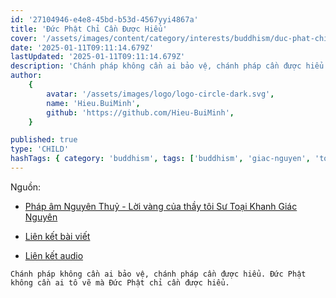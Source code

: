 ```yaml
---
id: '27104946-e4e8-45bd-b53d-4567yyi4867a'
title: 'Đức Phật Chỉ Cần Được Hiểu'
cover: '/assets/images/content/category/interests/buddhism/duc-phat-chi-can-duoc-hieu-cover.png'
date: '2025-01-11T09:11:14.679Z'
lastUpdated: '2025-01-11T09:11:14.679Z'
description: 'Chánh pháp không cần ai bảo vệ, chánh pháp cần được hiểu. Đức Phật không cần ai tô vẽ mà Đức Phật chỉ cần được hiểu.'
author:
    {
        avatar: '/assets/images/logo/logo-circle-dark.svg',
        name: 'Hieu.BuiMinh',
        github: 'https://github.com/Hieu-BuiMinh',
    }

published: true
type: 'CHILD'
hashTags: { category: 'buddhism', tags: ['buddhism', 'giac-nguyen', 'toai-khanh'] }
---
```


Nguồn:

-   [Pháp âm Nguyên Thuỷ - Lời vàng của thầy tôi Sư Toại Khanh Giác Nguyên ](https://www.facebook.com/profile.php?id=100080705192181)

-   [Liên kết bài viết](https://www.facebook.com/share/p/1BQmqqwmto/)

-   [Liên kết audio](https://l.facebook.com/l.php?u=https%3A%2F%2Ftoaikhanh.com%2Faudiotext.php%3Fmp3%3Daudio%252F2018-Paltalk%252FKTC.Kinh%2520T%25C4%2583ng%2520Chi%2520s%25E1%25BB%2591%2520070%26fbclid%3DIwZXh0bgNhZW0CMTAAAR1cepqFK1vm9G2uQBmcXmzWXW7Z5zb_n5EDboCdp-u6oTExRg8SpEEnaGY_aem_5KRJRHqdCv0k0CQmL77rlQ&h=AT1be7QOnDBOIgxfhtV4uGh6tAzK72U-KXGR1WAwDbZPiaNBzY4Zsga-RSsSlwGjwB1hBTapLLvv8Nuz6S9XtdeVH5X5af-KMFk_ELn8RuHIqjvjkH5Nh4B0PfPDfkwL2sOKd0QNnX0WaMxSoZVOvg)

`Chánh pháp không cần ai bảo vệ, chánh pháp cần được hiểu. Đức Phật không cần ai tô vẽ mà Đức Phật chỉ cần được hiểu.`

<Audio src="https://res.cloudinary.com/hieu-buiminh/video/upload/v1739693584/duc-phat-chi-can-duoc-hieu_e3i2t5.mp3" />

<Image
	className="h-[350px] max-w-[350px] m-auto"
	src="/assets/images/content/category/interests/buddhism/su-giac-nguyen-01.png"
	alt="Sư Giác Nguyên"
/>

Cách đây vô lượng kiếp về trước, Đức Phật Thích Ca Mâu Ni cũng là một người y chang như chúng ta. Cũng phiền não, tham sân si, ái, mạn, kiến, nghi đầy ắp. Rồi có một ngày Ngài nhìn thấy cảnh sanh già đau chết, Ngài mới nghĩ rằng có sáng thì có tối, có dài có ngắn, có trắng có đen, có cao có thấp, có trong có ngoài.

Hễ đời có đau khổ thì chắc chắn có cái không đau khổ. Vậy bây giờ làm sao, làm sao để tìm ra con đường đó đây. Ngài lại suy nghĩ con đường thứ hai. Toàn bộ nếp sống của vô lượng chúng sanh trong vũ trụ này (trong cái biết của Ngài lúc đó), Ngài nói trong nếp sống chúng sanh chỉ gồm có hai là ác và thiện, thì mình nên sống ác để tìm con đường giải thoát hay là nên sống thiện để tìm ra con đường giải thoát. Tự Ngài thấy thôi. Tự Ngài thấy, thứ nhứt là Ngài tin trên đời này có một cứu cánh giải thoát. Thứ hai là bằng cách nào để đến được cứu cánh đó thì tự Ngài nghĩ: bằng con đường nào, ác hay thiện? Ngài thấy rằng ác là con đường không khả thi. Bởi vì khi mình sống ác là sống u mê, mà u mê làm sao mình thấy đường nữa. Vậy chỉ có con đường sống thiện thôi. Sống thiện, trước mắt thiện là ánh sáng, sống thiện thì mình mới thấy đường mình đi tiếp. Thế là Ngài sống thiện, theo đuổi lý tưởng giải thoát. Mơ hồ mông lung vậy thôi không có thầy bà nào dạy hết.

Thì khi trải qua nhiều kiếp như vậy, tấm lòng son ấy không phai nhạt. Công đức ngày một nhiều một dầy một sâu một nặng. Tự nhiên với một tâm tưởng lý tưởng ấy, cộng với chừng ấy công đức thì Ngài gặp chư Phật. Chư Phật vừa nhìn thấy là biết ngay đây là chủng tánh Phật đạo đang nằm trước mắt. Thế là chư Phật thi nhau khích lệ. Phật nào gặp Ngài cũng đều nói câu hai câu để khích lệ Ngài. Khi nhân duyên đầy đủ rồi thì vị Phật đầu tiên thọ ký cho Ngài đó là Phật Nhiên Đăng. Tức là sau khi Ngài gặp vô số Phật rồi, không có vị nào thọ ký cho Ngài hết thì cuối cùng đến vị Phật lần đầu thọ ký cho Ngài là Đức Phật Nhiên Đăng. Nhiều người VN hiểu lầm, nghe vị Phật đầu tiên thọ ký cho Ngài thì hiểu đầu tiên nghĩa là trước Đức Phật Nhiên Đăng không có Phật nào. Không phải vậy! Giống như tôi nói "Tôi đi cả buổi sáng ngoài chợ mà không có ai cho tôi cái gì để ăn. Mà người đầu tiên hồi sáng giờ cho tôi chút gì để bụng chính là bà lão đó". Nói vậy không có nghĩa là trước bà lão tôi không gặp ai. Tôi gặp nhiều lắm nhưng không ai cho tôi ăn hết. Chỉ có bà lão đó thôi. Các vị nghe kịp chưa? Thì khi Ngài gặp Đức Phật Nhiên Đăng, Đức Phật Nhiên Đăng xét thấy Ngài đã trải qua 16 A tăng kỳ đại kiếp. (A tăng kỳ là 10 lũy thừa 140 ).

Ngài thấy rằng vị này đã trải qua 16 A tăng kỳ nuôi lớn chí nguyện Phật đạo, hôm nay là công viên quả mãn vừa thích hợp để gặp Như Lai và Như Lai xác định vị này chắc chắn sẽ thành Phật. Ngài nhìn Ngài biết. Thọ ký không phải là chư Phật ban cho mình cái gì hết mà chư Phật chỉ xác nhận. Điều đặc biệt là chư Phật không bao giờ nói hai lời. Cho nên khi Đức Phật nói ngươi chắc chắn sẽ thành Phật thì chuyện đó không thay đổi. Khi Phật thọ ký rồi thì Bồ tát bội phần hoan hỷ. Kể từ đó về sau Ngài đương nhiên trở thành vị Bất thối Bồ tát, nghĩa là không có thay đổi chí hướng nữa.

Trong khi ngài Xá Lợi Phất có lần phát nguyện thành Phật, ta sẽ hành đạo như thế này: "Ai xin gì ta cũng cho không màng không tiếc". Lúc đó có người thử đến xin ngài con mắt, ngài móc ra ngài cho. Ông đó cầm con mắt thấy ghê quá ông liệng xuống đất. Ngài nhìn thấy chuyện ngài móc mắt ra đau đớn, con mắt là vật quý như vậy mình móc cho nó mà nó liệng dưới đất, ngài thấy nản quá và rồi thối chí, thế là ngài chuyển nguyện. Ngài không nguyện thành Phật nữa chỉ vì chuyện đó. Còn Bồ Tát Thích Ca Mâu Ni và vô số Bồ Tát khác kiên trì theo đuổi.
Thí dụ như mình dám móc mắt cho đó là hạnh bố thí, đau đớn cỡ nào cũng chịu được là hạnh nhẫn nại, hiểu được vì sao mình làm chuyện này đó là trí tuệ. Bố thí không phải cầu quả vị sanh tử chỉ hướng tới Phật đạo thì đó là ly dục ba-la-mật. Như vậy là trí ba-la-mật, nhẫn nại ba-la-mật và ly dục ba-la-mật.

Ở đây tôi nói theo hệ thống thập độ của Nam truyền chứ không phải là lục độ của Bắc truyền. Ngay cả khi mình cho mà người ta cũng không có vẻ trân quý vật cho của mình thì mình vẫn giữ, đó là xả ba-la-mật. Ngài Xá Lợi Phất thuở xưa ngài chưa đến trình độ đó cho nên ngài chịu không nỗi. Riêng những vị sẽ thành Phật thì họ hay lắm, cho cái khó cho, làm chuyện khó làm, mà nếu như gặp phải sự bẻ bàng ghẻ lạnh của thế nhân thì cũng không sao, chúng sanh không xứng đáng với tấm lòng của mình nhưng mình vẫn đối xử với chúng bằng tấm lòng của một người mẹ thì lúc bấy giờ lại thành tựu thêm một ba-la-mật nữa đó là hành xả ba-la-mật. Có nghĩa là đụng đâu các ngài cũng tu được. Tức là cuộc đời này chúng sanh có quỳ lại hay lấy thùng rác úp lên đầu thì ngài cũng giữ tâm dửng dưng, đó là xả ba-la-mật. Tại sao ngài làm được như vậy? Vì ngài hiểu đời phải như vậy, không phải như vậy không phải là đời. Thì đó chính là trí tuệ ba-la-mật. Bao nhiêu đắng cay chua chát ngài cũng chịu được đó là nhẫn nại ba-la-mật, và chừng ấy việc khó khăn mà ngài vẫn làm được, chỉ vì nhắm đến lý tưởng giải thoát trở thành một vị Phật thì đó gọi là ly dục ba-la-mật, và lòng đã quyết thì không thối chí, đó là quyết định ba-la-mật, nghị lực ba-la-mật, kiên trì ba-la-mật .

Sau khi gom đủ chừng ấy công đức, bao nhiêu hạnh lành trải qua vô lượng kiếp, cuối cùng ngài cũng trở thành một vị Chánh Đẳng Chánh Giác, thì bao nhiêu hạnh lành ba-la-mật đó gọi gọn trong một chữ `Duyên`. Do chừng ấy duyên cuối cùng ngài có 32 hảo tướng và trí tuệ của Chánh Đẳng Giác là không có gì là ngài không biết, tấm lòng của vị Chánh Đẳng Giác là ai ngài cũng thương. Trong lòng ngài không hề có sự phân biệt khi một người có lòng đang muốn giết ngài hay một người đang có lòng bỏ mạng vì ngài, ngài coi hai người đó giống nhau. Và đạo hạnh của ngài là không có đức lành nào là ngài không có.

Ba cái này cũng là do các duyên công đức nhiều đời mà có, rồi 32 hảo tướng, có trí tuệ hạnh lành ngài vẫn tiếp tục lên đường đi hoằng pháp tuỳ duyên.

Một lần nữa đắc đạo là do các duyên, đi hoằng pháp lại là do các duyên, khi công viên quả mãn chọn một góc rừng nào đó để xả bỏ báo thân xuôi tay mà ra đi. Đời gọi là viên tịch hoặc là Niết-bàn. Có nghĩa là cũng để lại tấm thân trên mặt đất đau thương này.

Vậy thì do duyên mà Phật đến rồi cũng do duyên mà Phật đi, do duyên mà chư Phật xuất hiện ở đời rồi cũng do duyên mà chư Phật biến mất ở đời. Vậy thì ngay cả chư Phật vĩ đại dường ấy mà cũng không nằm ngoài dòng cương tỏa của quy luật vạn hữu, tùy duyên như hữu. Tức là mọi thứ ở đời do duyên mà có. Nói như vậy có nghĩa là bản thân chư Phật còn nằm trong vòng vô thường-khổ-vô ngã thì nói gì những thứ ngoài ra. Cho nên trong kinh này ngài nói rằng dầu các đấng Như Lai có ra đời hay không thì mọi sự ở đời hễ có mặt là phải vô thường-khổ-vô ngã. Đó là luật chung.

Bên hệ Phật giáo hậu thời thì họ tô vẽ Đức Phật trở thành một ông thánh, ông thần mơ hồ lấp lánh lung linh. Tôi phải nói đó là lợi bất cập hại. Mình thương mình quý Phật mình phải hiểu Phật ở đâu mà có? Phật là gì? Phật đã dạy gì? Chứ không phải mình thương mình quý rồi mình tô vẽ chung quanh ngài một màu, một quầng sáng huyền hoặc hoang tưởng, thì cái đó là bệnh.

Tôi nhắc lại: Chánh pháp không cần ai bảo vệ, chánh pháp cần được hiểu. Đức Phật không cần ai tô vẽ mà Đức Phật chỉ cần được hiểu. Và đối với tăng chúng cũng không cần phải quỳ lạy tôn vinh rải hoa lót thảm. Phật tử hiểu tăng chúng là đã mừng rồi, tại sao không tóc và tại sao đắp y? Pháp học là gì? Pháp hành là gì? Thì hỗ trợ cho tăng chúng đó là quý. Hiểu tăng rồi hộ tăng đó chính là độ tăng. Cho nên Tam Bảo không cần mình phải tôn vinh vẽ vời huyền hoặc hoang tưởng, mà cần được hiểu.

Ở đây Đức Phật ngài dạy: "Có bao nhiêu điều ta đã giảng dạy cho các con, dầu ta có ra đời hay không ra đời thì những sự thật ấy muôn đời là vậy".
Bài kinh này sâu ở chỗ khi mà ngài nhấn mạnh như vậy thì mình mới thấy rùng mình. Thì ra hễ có mặt trên đời này, không gian nào thời gian nào đi nữa, có chư Phật hay không có chư Phật thì sanh, lão, bệnh, tử, vô thường, khổ, vô ngã, công thức vạn hữu do duyên mà có, có rồi phải mất. Công thức này muôn đời là vậy.

Cho nên trên đời này không có gì là thường, chỉ có duy nhất một thứ thường đó là `luật vô thường`. Luật này không bao giờ biến mất cuộc đời này…!

-Sư Giác Nguyên ~ Toại Khanh-

[Chép lại bài giảng của Sư]

